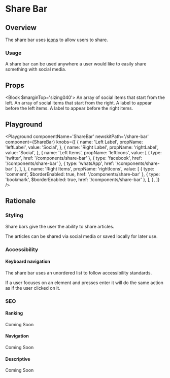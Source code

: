 


# Share Bar

## Overview

The share bar uses [icons](/foundations/icons) to allow users to share. 

### Usage

A share bar can be used anywhere a user would like to easily share something with social media.

## Props

<Block $marginTop='sizing040'>
  <Prop name='leftIcons' type='array'>
    An array of social items that start from the left.
  </Prop>
  <Prop name='rightIcons' type='array'>
    An array of social items that start from the right.
  </Prop>
  <Prop name='leftLabel' type='string'>
    A label to appear before the left items.
  </Prop>
  <Prop name='rightLabel' type='string'>
    A label to appear before the right items.
  </Prop>
</Block>

## Playground

<Playground
  componentName='ShareBar'
  newskitPath='/share-bar'
  component={ShareBar}
  knobs={[
    {
      name: 'Left Label',
      propName: 'leftLabel',
      value: 'Social',
    },
    {
      name: 'Right Label',
      propName: 'rightLabel',
      value: 'Social',
    },
    {
      name: 'Left Items',
      propName: 'leftIcons',
      value: [
        {
          type: 'twitter',
          href: '/components/share-bar'
        },
        {
          type: 'facebook',
          href: '/components/share-bar'
        },
        {
          type: 'whatsApp',
          href: '/components/share-bar'
        },
      ],
    },
    {
      name: 'Right Items',
      propName: 'rightIcons',
      value: [
        {
          type: 'comment',
          $borderEnabled: true,
          href: '/components/share-bar'
        },
        {
          type: 'bookmark',
          $borderEnabled: true,
          href: '/components/share-bar'
        },
      ],
    },
  ]}
/>

## Rationale

### Styling

Share bars give the user the ability to share articles.

The articles can be shared via social media or saved locally for later use.

### Accessibility

#### Keyboard navigation
The share bar uses an unordered list to follow accessibility standards.

If a user focuses on an element and presses enter it will do the same action as if the user clicked on it.

### SEO

#### Ranking
Coming Soon

#### Navigation
Coming Soon

#### Descriptive
Coming Soon
